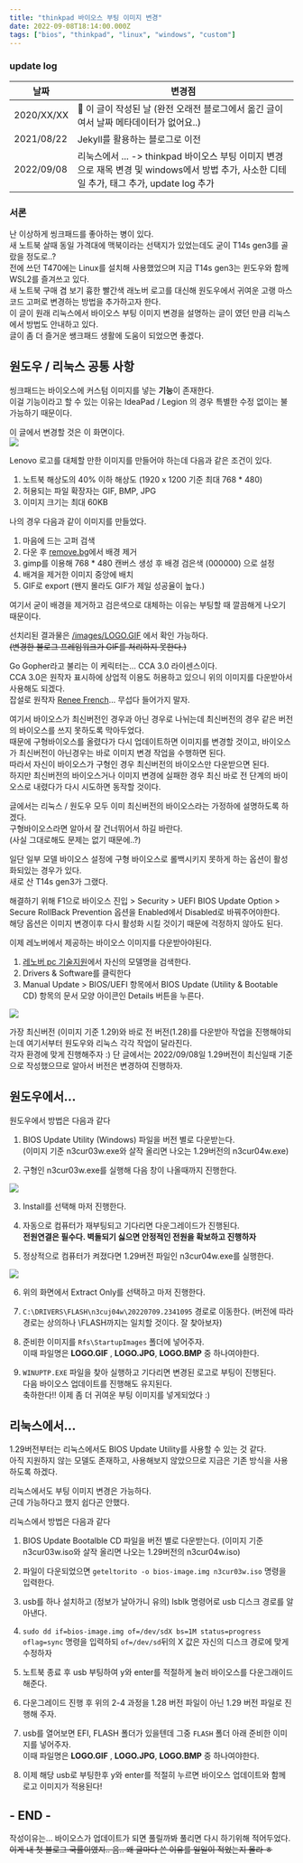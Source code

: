 ```yaml
---
title: "thinkpad 바이오스 부팅 이미지 변경"
date: 2022-09-08T18:14:00.000Z
tags: ["bios", "thinkpad", "linux", "windows", "custom"]
---
```


### update log

| 날짜       | 변경점                                                                                                                                      |
| ---------- | ------------------------------------------------------------------------------------------------------------------------------------------- |
| 2020/XX/XX | 🎺 이 글이 작성된 날 (완전 오래전 블로그에서 옮긴 글이여서 날짜 메타데이터가 없어요..)                                                      |
| 2021/08/22 | Jekyll를 활용하는 블로그로 이전                                                                                                             |
| 2022/09/08 | 리눅스에서 ... -> thinkpad 바이오스 부팅 이미지 변경으로 재목 변경 및 windows에서 방법 추가, 사소한 디테일 추가, 태그 추가, update log 추가 |

### 서론

난 이상하게 씽크패드를 좋아하는 병이 있다.  
새 노트북 살때 동일 가격대에 맥북이라는 선택지가 있었는데도 굳이 T14s gen3를 골랐을 정도로..?  
전에 쓰던 T470에는 Linux를 설치해 사용했었으며 지금 T14s gen3는 윈도우와 함께 WSL2를 즐겨쓰고 있다.  
새 노트북 구매 겸 보기 흉한 빨간색 래노버 로고를 대신해 원도우에서 귀여운 고랭 마스코드 고퍼로 변경하는 방법을 추가하고자 한다.  
이 글이 원래 리눅스에서 바이오스 부팅 이미지 변경을 설명하는 글이 였던 만큼 리눅스에서 방법도 안내하고 있다.  
글이 좀 더 즐거운 쌩크패드 생활에 도움이 되었으면 좋겠다.

## 원도우 / 리눅스 공통 사항

씽크패드는 바이오스에 커스텀 이미지를 넣는 **기능**이 존재한다.  
이걸 기능이라고 할 수 있는 이유는 IdeaPad / Legion 의 경우 특별한 수정 없이는 불가능하기 때문이다.

이 글에서 변경할 것은 이 화면이다.  
![](/images/default-logo.jpg)

Lenovo 로고를 대체할 만한 이미지를 만들어야 하는데 다음과 같은 조건이 있다.

1. 노트북 해상도의 40% 이하 해상도 (1920 x 1200 기준 최대 768 \* 480)
2. 허용되는 파일 확장자는 GIF, BMP, JPG
3. 이미지 크기는 최대 60KB

나의 경우 다음과 같이 이미지를 만들었다.

1. 마음에 드는 고퍼 검색
2. 다운 후 [remove.bg](https://remove.bg/)에서 배경 제거
3. gimp를 이용해 768 \* 480 캔버스 생성 후 배경 검은색 (000000) 으로 설정
4. 배겨을 제거한 이미지 중앙에 배치
5. GIF로 export (왠지 몰라도 GIF가 제일 성공율이 높다.)

여기서 굳이 배경을 제거하고 검은색으로 대체하는 이유는 부팅할 때 깔끔해게 나오기 때문이다.

선치리된 결과물은 [/images/LOGO.GIF](/images/LOGO.GIF) 에서 확인 가능하다.  
~~(변경한 블로그 프레임워크가 GIF를 처리하지 못한다.)~~

Go Gopher라고 불리는 이 케릭터는... CCA 3.0 라이센스이다.  
CCA 3.0은 원작자 표시하에 상업적 이용도 허용하고 있으니 위의 이미지를 다운받아서 사용해도 되겠다.  
잡설로 원작자 [Renee French](http://reneefrench.blogspot.com/)... 무섭다 들어가지 말자.

여기서 바이오스가 최신버전인 경우과 아닌 경우로 나뉘는데 최신버전의 경우 같은 버전의 바이오스를 쓰지 못하도록 막아두었다.  
때문에 구형바이오스를 올렸다가 다시 업데이트하면 이미지를 변경할 것이고, 바이오스가 최신버전이 아닌경우는 바로 이미지 변경 작업을 수행하면 된다.  
따라서 자신이 바이오스가 구형인 경우 최신버전의 바이오스만 다운받으면 된다.  
하지만 최신버전의 바이오스거나 이미지 변경에 실패한 경우 최신 바로 전 단계의 바이오스로 내렸다가 다시 시도하면 동작할 것이다.

글에서는 리눅스 / 원도우 모두 이미 최신버전의 바이오스라는 가정하에 설명하도록 하겠다.  
구형바이오스라면 알아서 잘 건너뛰어서 하길 바란다.  
(사실 그대로해도 문제는 없기 때문에..?)

일단 일부 모델 바이오스 설정에 구형 바이오스로 롤백시키지 못하게 하는 옵션이 활성화되있는 경우가 있다.  
새로 산 T14s gen3가 그랬다.

해결하기 위해 F1으로 바이오스 진입 > Security > UEFI BIOS Update Option > Secure RollBack Prevention 옵션을 Enabled에서 Disabled로 바꿔주어야한다.  
해당 옵션은 이미지 변경이후 다시 활성화 시킬 것이기 때문에 걱정하지 않아도 된다.

이제 레노버에서 제공하는 바이오스 이미지를 다운받아야된다.

1. [레노버 pc 기술지원](https://pcsupport.lenovo.com/)에서 자신의 모델명을 검색한다.
2. Drivers & Software를 클릭한다
3. Manual Update > BIOS/UEFI 항목에서 BIOS Update (Utility & Bootable CD) 항목의 문서 모양 아이콘인 Details 버튼을 누른다.

![](/images/Screenshot-2022-09-08-185318.png)

가장 최신버전 (이미지 기준 1.29)와 바로 전 버전(1.28)를 다운받아 작업을 진행해야되는데 여기서부터 원도우와 리눅스 각각 작업이 달라진다.  
각자 환경에 맞게 진행해주자 :)
단 글에서는 2022/09/08일 1.29버전이 최신일때 기준으로 작성했으므로 알아서 버전은 변경하여 진행하자.

## 원도우에서...

원도우에서 방법은 다음과 같다

1. BIOS Update Utility (Windows) 파일을 버전 별로 다운받는다.  
   (이미지 기준 n3cur03w.exe와 살작 올리면 나오는 1.29버전의 n3cur04w.exe)

2. 구형인 n3cur03w.exe를 실행해 다음 창이 나올때까지 진행한다.

![](/images/Screenshot-2022-09-08-203335.png)

3. Install를 선택해 마저 진행한다.

4. 자동으로 컴퓨터가 재부팅되고 기다리면 다운그레이드가 진행된다.  
   **전원연결은 필수다. 벽돌되기 싫으면 안정적인 전원을 확보하고 진행하자**

5. 정상적으로 컴퓨터가 켜졌다면 1.29버전 파일인 n3cur04w.exe를 실행한다.

![](/images/Screenshot-2022-09-08-203117.png)

6. 위의 화면에서 Extract Only를 선택하고 마저 진행한다.

7. `C:\DRIVERS\FLASH\n3cuj04w\20220709.2341095` 경로로 이동한다. (버전에 따라 경로는 상의하나 \FLASH까지는 일치할 것이다. 잘 찾아보자)

8. 준비한 이미지를 `Rfs\StartupImages` 폴더에 넣어주자.  
   이때 파일명은 **LOGO.GIF** , **LOGO.JPG**, **LOGO.BMP** 중 하나여야한다.

9. `WINUPTP.EXE` 파일을 찾아 실행하고 기다리면 변경된 로고로 부팅이 진행된다.  
   다음 바이오스 업데이트를 진행해도 유지된다.  
   축하한다!! 이제 좀 더 귀여운 부팅 이미지를 넣게되었다 :)

## 리눅스에서...

1.29버전부터는 리눅스에서도 BIOS Update Utility를 사용할 수 있는 것 같다.  
아직 지원하지 않는 모델도 존재하고, 사용해보지 않았으므로 지금은 기존 방식을 사용하도록 하겠다.

리눅스에서도 부팅 이미지 변경은 가능하다.  
근데 가능하다고 했지 쉽다곤 안했다.

리눅스에서 방법은 다음과 같다

1. BIOS Update Bootalble CD 파일을 버전 별로 다운받는다.
   (이미지 기준 n3cur03w.iso와 살작 올리면 나오는 1.29버전의 n3cur04w.iso)

2. 파일이 다운되었으면 `geteltorito -o bios-image.img n3cur03w.iso` 명령을 입력한다.

3. usb를 하나 설치하고 (정보가 날아가니 유의) lsblk 명령어로 usb 디스크 경로를 알아낸다.

4. `sudo dd if=bios-image.img of=/dev/sdX bs=1M status=progress oflag=sync` 명령을 입력하되 `of=/dev/sd`뒤의 X 값은 자신의 디스크 경로에 맞게 수정하자

5. 노트북 종료 후 usb 부팅하여 y와 enter를 적절하게 눌러 바이오스를 다운그래이드 해준다.

6. 다운그레이드 진행 후 위의 2-4 과정을 1.28 버전 파일이 아닌 1.29 버전 파일로 진행해 주자.

7. usb를 열어보면 EFI, FLASH 폴더가 있을텐데 그중 `FLASH` 폴더 아래 준비한 이미지를 넣어주자.  
   이때 파일명은 **LOGO.GIF** , **LOGO.JPG**, **LOGO.BMP** 중 하나여야한다.

8. 이제 해당 usb로 부팅한후 y와 enter를 적절히 누르면 바이오스 업데이트와 함께 로고 이미지가 적용된다!

## - END -

작성이유는... 바이오스가 업데이트가 되면 풀릴까봐 풀리면 다시 하기위해 적어두었다.  
~~이게 내 첫 블로그 국률이였지.. 음.. 왜 글마다 쓴 이유를 일일이 적었는지 몰라 ㅎ~~
